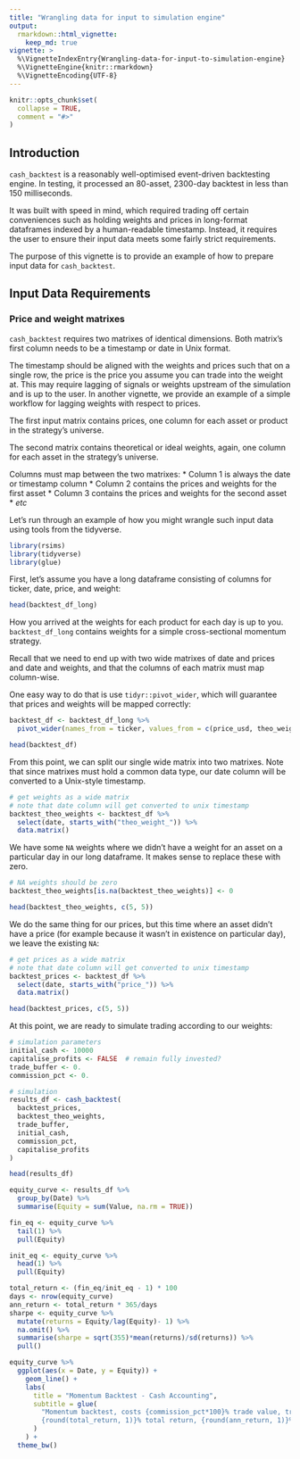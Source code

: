 ```yaml
---
title: "Wrangling data for input to simulation engine"
output: 
  rmarkdown::html_vignette:
    keep_md: true
vignette: >
  %\VignetteIndexEntry{Wrangling-data-for-input-to-simulation-engine}
  %\VignetteEngine{knitr::rmarkdown}
  %\VignetteEncoding{UTF-8}
---
```


```r
knitr::opts_chunk$set(
  collapse = TRUE,
  comment = "#>"
)
```

## Introduction

`cash_backtest` is a reasonably well-optimised event-driven backtesting engine. In testing, it processed an 80-asset, 2300-day backtest in less than 150 milliseconds. 

It was built with speed in mind, which required trading off certain conveniences such as holding weights and prices in long-format dataframes indexed by a human-readable timestamp. Instead, it requires the user to ensure their input data meets some fairly strict requirements. 

The purpose of this vignette is to provide an example of how to prepare input data for `cash_backtest`.

## Input Data Requirements

### Price and weight matrixes

`cash_backtest` requires two matrixes of identical dimensions. Both matrix's first column needs to be a timestamp or date in Unix format. 

The timestamp should be aligned with the weights and prices such that on a single row, the price is the price you assume you can trade into the weight at. This may require lagging of signals or weights upstream of the simulation and is up to the user. In another vignette, we provide an example of a simple workflow for lagging weights with respect to prices.  

The first input matrix contains prices, one column for each asset or product in the strategy's universe.

The second matrix contains theoretical or ideal weights, again, one column for each asset in the strategy's universe. 

Columns must map between the two matrixes:
* Column 1 is always the date or timestamp column
* Column 2 contains the prices and weights for the first asset
* Column 3 contains the prices and weights for the second asset
* *etc*

Let's run through an example of how you might wrangle such input data using tools from the tidyverse. 

```r
library(rsims)
library(tidyverse)
library(glue)
```

First, let's assume you have a long dataframe consisting of columns for ticker, date, price, and weight:

```r
head(backtest_df_long)
```
How you arrived at the weights for each product for each day is up to you. `backtest_df_long` contains weights for a simple cross-sectional momentum strategy. 

Recall that we need to end up with two wide matrixes of date and prices and date and weights, and that the columns of each matrix must map column-wise. 

One easy way to do that is use `tidyr::pivot_wider`, which will guarantee that prices and weights will be mapped correctly:

```r
backtest_df <- backtest_df_long %>% 
  pivot_wider(names_from = ticker, values_from = c(price_usd, theo_weight)) 

head(backtest_df)
```
From this point, we can split our single wide matrix into two matrixes. Note that since matrixes must hold a common data type, our date column will be converted to a Unix-style timestamp. 

```r
# get weights as a wide matrix
# note that date column will get converted to unix timestamp
backtest_theo_weights <- backtest_df %>% 
  select(date, starts_with("theo_weight_")) %>% 
  data.matrix()
```

We have some `NA` weights where we didn't have a weight for an asset on a particular day in our long dataframe. It makes sense to replace these with zero. 

```r
# NA weights should be zero
backtest_theo_weights[is.na(backtest_theo_weights)] <- 0

head(backtest_theo_weights, c(5, 5))
```

We do the same thing for our prices, but this time where an asset didn't have a price (for example because it wasn't in existence on particular day), we leave the existing `NA`:

```r
# get prices as a wide matrix
# note that date column will get converted to unix timestamp
backtest_prices <- backtest_df %>% 
  select(date, starts_with("price_")) %>% 
  data.matrix()

head(backtest_prices, c(5, 5))
```

At this point, we are ready to simulate trading according to our weights:

```r
# simulation parameters
initial_cash <- 10000
capitalise_profits <- FALSE  # remain fully invested?
trade_buffer <- 0.
commission_pct <- 0.

# simulation
results_df <- cash_backtest(
  backtest_prices, 
  backtest_theo_weights, 
  trade_buffer, 
  initial_cash, 
  commission_pct, 
  capitalise_profits
)

head(results_df)
```

```r
equity_curve <- results_df %>% 
  group_by(Date) %>% 
  summarise(Equity = sum(Value, na.rm = TRUE)) 

fin_eq <- equity_curve %>% 
  tail(1) %>% 
  pull(Equity)

init_eq <- equity_curve %>% 
  head(1) %>% 
  pull(Equity)

total_return <- (fin_eq/init_eq - 1) * 100
days <- nrow(equity_curve)
ann_return <- total_return * 365/days
sharpe <- equity_curve %>%
  mutate(returns = Equity/lag(Equity)- 1) %>%
  na.omit() %>%
  summarise(sharpe = sqrt(355)*mean(returns)/sd(returns)) %>%
  pull()

equity_curve %>% 
  ggplot(aes(x = Date, y = Equity)) +
    geom_line() +
    labs(
      title = "Momentum Backtest - Cash Accounting",
      subtitle = glue(
        "Momentum backtest, costs {commission_pct*100}% trade value, trade buffer = {trade_buffer}, trade on close
        {round(total_return, 1)}% total return, {round(ann_return, 1)}% annualised, Sharpe {round(sharpe, 2)}"
      )
    ) +
  theme_bw()
```

